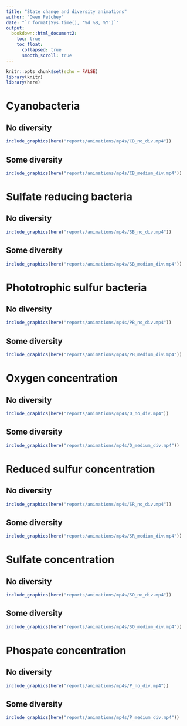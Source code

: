 ```yaml
---
title: "State change and diversity animations"
author: "Owen Petchey"
date: "`r format(Sys.time(), '%d %B, %Y')`"
output:
  bookdown::html_document2:
    toc: true
    toc_float:
      collapsed: true
      smooth_scroll: true
---
```


```r
knitr::opts_chunk$set(echo = FALSE)
library(knitr)
library(here)
```

# Cyanobacteria

## No diversity

```r
include_graphics(here("reports/animations/mp4s/CB_no_div.mp4"))
```

## Some diversity

```r
include_graphics(here("reports/animations/mp4s/CB_medium_div.mp4"))
```

# Sulfate reducing bacteria

## No diversity

```r
include_graphics(here("reports/animations/mp4s/SB_no_div.mp4"))
```

## Some diversity

```r
include_graphics(here("reports/animations/mp4s/SB_medium_div.mp4"))
```

# Phototrophic sulfur bacteria

## No diversity

```r
include_graphics(here("reports/animations/mp4s/PB_no_div.mp4"))
```

## Some diversity

```r
include_graphics(here("reports/animations/mp4s/PB_medium_div.mp4"))
```

# Oxygen concentration

## No diversity

```r
include_graphics(here("reports/animations/mp4s/O_no_div.mp4"))
```

## Some diversity

```r
include_graphics(here("reports/animations/mp4s/O_medium_div.mp4"))
```

# Reduced sulfur concentration

## No diversity

```r
include_graphics(here("reports/animations/mp4s/SR_no_div.mp4"))
```

## Some diversity

```r
include_graphics(here("reports/animations/mp4s/SR_medium_div.mp4"))
```

# Sulfate concentration

## No diversity

```r
include_graphics(here("reports/animations/mp4s/SO_no_div.mp4"))
```

## Some diversity

```r
include_graphics(here("reports/animations/mp4s/SO_medium_div.mp4"))
```

# Phospate concentration

## No diversity

```r
include_graphics(here("reports/animations/mp4s/P_no_div.mp4"))
```

## Some diversity

```r
include_graphics(here("reports/animations/mp4s/P_medium_div.mp4"))
```
